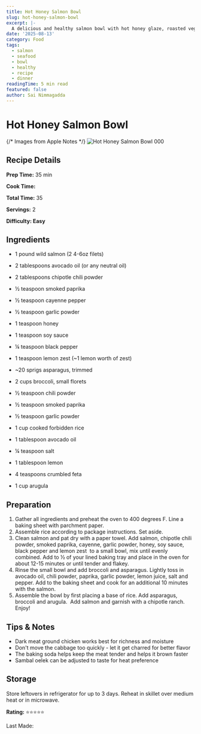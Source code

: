 ```yaml
---
title: Hot Honey Salmon Bowl
slug: hot-honey-salmon-bowl
excerpt: |-
  A delicious and healthy salmon bowl with hot honey glaze, roasted veggies, and forbidden rice.
date: '2025-08-13'
category: Food
tags:
  - salmon
  - seafood
  - bowl
  - healthy
  - recipe
  - dinner
readingTime: 5 min read
featured: false
author: Sai Nimmagadda
---
```

# Hot Honey Salmon Bowl

{/* Images from Apple Notes */}
![Hot Honey Salmon Bowl 000](/images/articles/hot-honey-salmon-bowl-000.jpg)


## Recipe Details

**Prep Time:** 35 min

**Cook Time:**

**Total Time:** 35

**Servings:** 2

**Difficulty: Easy**

## Ingredients

- 1 pound wild salmon (2 4-6oz filets)

- 2 tablespoons avocado oil (or any neutral oil)
- 2 tablespoons chipotle chili powder
- ½ teaspoon smoked paprika
- ½ teaspoon cayenne pepper
- ½ teaspoon garlic powder
- 1 teaspoon honey
- 1 teaspoon soy sauce
- ¼ teaspoon black pepper
- 1 teaspoon lemon zest (~1 lemon worth of zest)

- ~20 sprigs asparagus, trimmed
- 2 cups broccoli, small florets
- ½ teaspoon chili powder
- ½ teaspoon smoked paprika
- ½ teaspoon garlic powder
- 1 cup cooked forbidden rice
- 1 tablespoon avocado oil
- ¼ teaspoon salt
- 1 tablespoon lemon
- 4 teaspoons crumbled feta
- 1 cup arugula

## Preparation

1. Gather all ingredients and preheat the oven to 400 degrees F. Line a baking sheet with parchment paper.
2. Assemble rice according to package instructions. Set aside.
3. Clean salmon and pat dry with a paper towel. Add salmon, chipotle chili powder, smoked paprika, cayenne, garlic powder, honey, soy sauce, black pepper and lemon zest  to a small bowl, mix until evenly combined. Add to ½ of your lined baking tray and place in the oven for about 12-15 minutes or until tender and flakey.
4. Rinse the small bowl and add broccoli and asparagus. Lightly toss in avocado oil, chili powder, paprika, garlic powder, lemon juice, salt and pepper. Add to the baking sheet and cook for an additional 10 minutes with the salmon.
5. Assemble the bowl by first placing a base of rice. Add asparagus, broccoli and arugula.  Add salmon and garnish with a chipotle ranch. Enjoy!

## Tips & Notes

- Dark meat ground chicken works best for richness and moisture
- Don't move the cabbage too quickly - let it get charred for better flavor
- The baking soda helps keep the meat tender and helps it brown faster
- Sambal oelek can be adjusted to taste for heat preference

## Storage

Store leftovers in refrigerator for up to 3 days. Reheat in skillet over medium heat or in microwave.

**Rating:** ⭐⭐⭐⭐⭐

Last Made:
